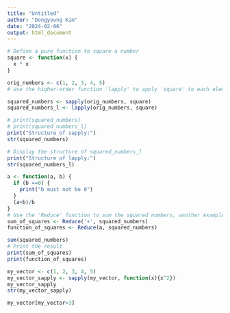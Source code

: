 ```yaml
---
title: "Untitled"
author: "Dongyoung Kim"
date: "2024-02-06"
output: html_document
---
```

```r
# Define a pure function to square a number
square <- function(x) {
  x * x
}

orig_numbers <- c(1, 2, 3, 4, 5)
# Use the higher-order function 'lapply' to apply 'square' to each element of a vector

squared_numbers <- sapply(orig_numbers, square)
squared_numbers_l <- lapply(orig_numbers, square)

# print(squared_numbers)
# print(squared_numbers_l)
print("Structure of sapply:")
str(squared_numbers)

# Display the structure of squared_numbers_l
print("Structure of lapply:")
str(squared_numbers_l)
```
```r
a <- function(a, b) {
  if (b ==0) {
    print("b must not be 0")
  }
  (a+b)/b
}
# Use the 'Reduce' function to sum the squared numbers, another example of a higher-order function
sum_of_squares <- Reduce('+', squared_numbers)
function_of_squares <- Reduce(a, squared_numbers)

sum(squared_numbers)
# Print the result
print(sum_of_squares)
print(function_of_squares)
```
```r
my_vector <- c(1, 2, 3, 4, 5)
my_vector_sapply <- sapply(my_vector, function(x){x^2})
my_vector_sapply
str(my_vector_sapply)
```

```r
my_vector[my_vector>3]
```